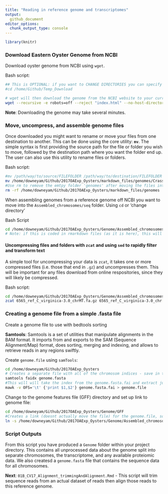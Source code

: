 ```yaml
---
title: "Reading in reference genome and transcriptomes"
output: 
  github_document
editor_options: 
  chunk_output_type: console
---
```


```r
library(knitr)
```

### Download Eastern Oyster Genome from NCBI  
  
Download oyster genome from NCBI using ```wget```.

Bash script:
```bash
## This is OPTIONAL: if you want to CHANGE DIRECTORIES you can specify where with the command below.
#cd /home/Github/Temp_Download

# wget will then download the genome from the NCBI website to your current directory.
wget --recursive -e robots=off --reject "index.html" --no-host-directories --no-parent https://ftp.ncbi.nih.gov/genomes/Crassostrea_virginica/ 
```
**Note**: Downloading the genome may take several minutes.
  
### Move, uncompress, and assemble genome files   

Once downloaded you might want to rename or move your files from one destination to another. This can be done using the core utility: **```mv```**. The simple syntax is first providing the source path for the file or folder you wish to move, followed by the destination path where you want the folder end up. The user can also use this utility to rename files or folders.

Bash script:  
```bash
#mv /path/way/to/source/FILEFOLDER /path/way/to/destination/FILEFOLDER
mv /home/downeyam/Github/2017OAExp_Oysters/markdown_files/genomes/Crassostrea_virginica /home/downeyam/Github/2017OAExp_Oysters/Genome 
#Use rm to remove the emtpy folder 'genomes' after moving the files into your destination directory
rm -rf /home/downeyam/Github/2017OAExp_Oysters/markdown_files/genomes
```

When assembling genomes from a reference genome off NCBI you want to move into the ```Assembled_chromosomes/seq``` folder. Using ```cd``` or 'change directory'

Bash Script
```bash
cd /home/downeyam/Github/2017OAExp_Oysters/Genome/Assembled_chromosomes/seq
# Note: if this is coded in rmarkdown files (as it is here), this will only change the directory within this bash chunk.
```
  
  
#### Uncompressing files and folders with ```zcat``` and using ```sed``` to rapidly filter and transform text  

A simple tool for uncompressing your data is ```zcat```, it takes one or more compressed files (i.e. those that end in ```.gz```) and uncompresses them. This will be important for any files download from online respositories, since they will likely be compressed.

Bash script:
```bash
cd /home/downeyam/Github/2017OAExp_Oysters/Genome/Assembled_chromosomes/seq
zcat 6565_ref_C_virginica-3.0_chrMT.fa.gz 6565_ref_C_virginica-3.0_chr[0-9]*.fa.gz | sed 's/ref|//g' | sed 's/| Crass/  Crass/g' > /home/downeyam/Github/2017OAExp_Oysters/genome.fasta
```
  
### Creating a genome file from a simple .fasta file

Create a genome file to use with bedtools sorting

**Samtools**:  Samtools is a set of utilities that manipulate alignments in the BAM format. It imports from and exports to the SAM (Sequence Alignment/Map) format, does sorting, merging and indexing, and allows to retrieve reads in any regions swiftly.
  
Create ``genome.file`` using ``samTools``:  
```bash
cd /home/downeyam/Github/2017OAExp_Oysters
# Creates a separate file with all of the chromosom indices - save in the local directory as genome.fasta.fai
samtools faidx genome.fasta
#This will will take the index from the genome.fasta.fai and extract just the name and length of each feature. 
mawk -v OFS='\t' {'print $1,$2'} genome.fasta.fai > genome.file
```
  
Change to the genome features file (GFF) directory and set up link to genome file:  
```bash
cd /home/downeyam/Github/2017OAExp_Oysters/Genome/GFF
#Creates a link (doesnt actually move the file) for the genome.file, so that it can be referenced later
ln -s /home/downeyam/Github/2017OAExp_Oysters/Genome/Assembled_chromosomes/seq/genome.file .
```

### Script Outputs
From this script you have produced a ``Genome`` folder within your project directory. This contains all unprocessed data about the genome split into separate chromosomes, the transcriptome, and any available proteiomic data. We also createsd a ``genome.fasta`` file that contains the sequence data for all chromosomes. 

**Next**: ``01B_CV17_Alignment_trimmingAndAlignment.Rmd`` - This script will trim sequence reads from an actual dataset of reads then align those reads to this reference genome.



